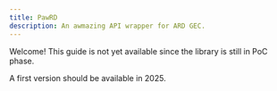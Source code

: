 ```yaml
---
title: PawRD
description: An awmazing API wrapper for ARD GEC.
---
```


Welcome! This guide is not yet available since the library is still in PoC phase.

A first version should be available in 2025.

<Card title="Check the progress on GitHub" href="https://github.com/LiterateInk/PawRD" />
